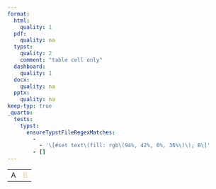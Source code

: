 ```yaml
---
format:
  html:
    quality: 1
  pdf:
    quality: na
  typst:
    quality: 2
    comment: "table cell only"
  dashboard:
    quality: 1
  docx:
    quality: na
  pptx:
    quality: na
keep-typ: true
_quarto:
  tests:
    typst:
      ensureTypstFileRegexMatches:
        -
          - '\[#set text\(fill: rgb\(94%, 42%, 0%, 36%\)\); B\]'
        - []
---
```


```{=html}
<table>
    <tr><td>A</td><td style="color: rgb(94% 42% none / 0.72); opacity: 0.5">B</td></tr>
</table>
```

